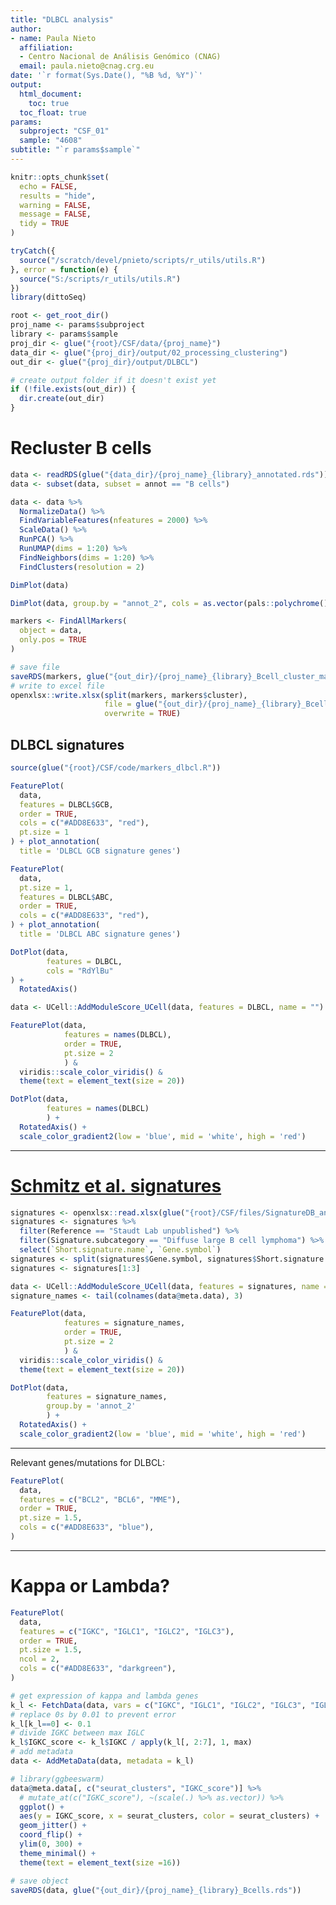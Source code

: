 ---
title: "DLBCL analysis"
author:
- name: Paula Nieto
  affiliation: 
  - Centro Nacional de Análisis Genómico (CNAG)
  email: paula.nieto@cnag.crg.eu
date: '`r format(Sys.Date(), "%B %d, %Y")`'
output: 
  html_document:
    toc: true
  toc_float: true
params:
  subproject: "CSF_01"
  sample: "4608"
subtitle: "`r params$sample`"
---

```{r setup, include=FALSE}
knitr::opts_chunk$set(
  echo = FALSE,
  results = "hide",
  warning = FALSE,
  message = FALSE,
  tidy = TRUE
)
```

```{r surce-utils, include=FALSE}
tryCatch({
  source("/scratch/devel/pnieto/scripts/r_utils/utils.R")
}, error = function(e) {
  source("S:/scripts/r_utils/utils.R")
})
library(dittoSeq)
```

```{r set-params}
root <- get_root_dir()
proj_name <- params$subproject 
library <- params$sample 
proj_dir <- glue("{root}/CSF/data/{proj_name}")
data_dir <- glue("{proj_dir}/output/02_processing_clustering")
out_dir <- glue("{proj_dir}/output/DLBCL")
```

```{r create-output-folder}
# create output folder if it doesn't exist yet
if (!file.exists(out_dir)) {
  dir.create(out_dir)
}
```

# Recluster B cells

```{r normalize and cluster}
data <- readRDS(glue("{data_dir}/{proj_name}_{library}_annotated.rds"))
data <- subset(data, subset = annot == "B cells")

data <- data %>%
  NormalizeData() %>% 
  FindVariableFeatures(nfeatures = 2000) %>%
  ScaleData() %>%
  RunPCA() %>%
  RunUMAP(dims = 1:20) %>%
  FindNeighbors(dims = 1:20) %>%
  FindClusters(resolution = 2)
```

```{r}
DimPlot(data)
```

```{r}
DimPlot(data, group.by = "annot_2", cols = as.vector(pals::polychrome()))
```

```{r find cluster markers, eval = FALSE}
markers <- FindAllMarkers(
  object = data,
  only.pos = TRUE
)

# save file
saveRDS(markers, glue("{out_dir}/{proj_name}_{library}_Bcell_cluster_markers.rds"))
# write to excel file
openxlsx::write.xlsx(split(markers, markers$cluster), 
                     file = glue("{out_dir}/{proj_name}_{library}_Bcell_cluster_markers.xlsx"),
                     overwrite = TRUE)
```

## DLBCL signatures

```{r}
source(glue("{root}/CSF/code/markers_dlbcl.R"))
```

```{r fig.width=15, fig.height=10}
FeaturePlot(
  data,
  features = DLBCL$GCB,
  order = TRUE,
  cols = c("#ADD8E633", "red"),
  pt.size = 1
) + plot_annotation(
  title = 'DLBCL GCB signature genes')
```

```{r fig.width=15, fig.height=10}
FeaturePlot(
  data,
  pt.size = 1,
  features = DLBCL$ABC,
  order = TRUE,
  cols = c("#ADD8E633", "red"),
) + plot_annotation(
  title = 'DLBCL ABC signature genes')
```

```{r fig.width=12, fig.height=5}
DotPlot(data,
        features = DLBCL,
        cols = "RdYlBu"
) +
  RotatedAxis()
```

```{r}
data <- UCell::AddModuleScore_UCell(data, features = DLBCL, name = "")
```

```{r fig.width=12}
FeaturePlot(data,
            features = names(DLBCL),
            order = TRUE,
            pt.size = 2
            ) &
  viridis::scale_color_viridis() &
  theme(text = element_text(size = 20))
```

```{r}
DotPlot(data,
        features = names(DLBCL)
        ) +
  RotatedAxis() +
  scale_color_gradient2(low = 'blue', mid = 'white', high = 'red')
```

***

# [Schmitz et al. signatures](https://www.nejm.org/doi/10.1056/NEJMoa1801445)

```{r}
signatures <- openxlsx::read.xlsx(glue("{root}/CSF/files/SignatureDB_annotation_012422.xlsx"))
signatures <- signatures %>% 
  filter(Reference == "Staudt Lab unpublished") %>%
  filter(Signature.subcategory == "Diffuse large B cell lymphoma") %>% 
  select(`Short.signature.name`, `Gene.symbol`)
signatures <- split(signatures$Gene.symbol, signatures$Short.signature.name)
signatures <- signatures[1:3]
```

```{r}
data <- UCell::AddModuleScore_UCell(data, features = signatures, name = "")
signature_names <- tail(colnames(data@meta.data), 3)
```

```{r fig.width=12, fig.height=9}
FeaturePlot(data,
            features = signature_names,
            order = TRUE,
            pt.size = 2
            ) &
  viridis::scale_color_viridis() &
  theme(text = element_text(size = 20))
```

```{r}
DotPlot(data,
        features = signature_names,
        group.by = 'annot_2'
        ) +
  RotatedAxis() +
  scale_color_gradient2(low = 'blue', mid = 'white', high = 'red')
```

***

Relevant genes/mutations for DLBCL:

```{r fig.width=10, fig.height=9}
FeaturePlot(
  data,
  features = c("BCL2", "BCL6", "MME"),
  order = TRUE,
  pt.size = 1.5,
  cols = c("#ADD8E633", "blue"),
)
```

***

# Kappa or Lambda?

```{r fig.width=10, fig.height=9}
FeaturePlot(
  data,
  features = c("IGKC", "IGLC1", "IGLC2", "IGLC3"),
  order = TRUE,
  pt.size = 1.5,
  ncol = 2,
  cols = c("#ADD8E633", "darkgreen"),
)
```

```{r}
# get expression of kappa and lambda genes
k_l <- FetchData(data, vars = c("IGKC", "IGLC1", "IGLC2", "IGLC3", "IGLC4", "IGLC5", "IGLC6"), slot = "counts")
# replace 0s by 0.01 to prevent error
k_l[k_l==0] <- 0.1
# divide IGKC between max IGLC
k_l$IGKC_score <- k_l$IGKC / apply(k_l[, 2:7], 1, max)
# add metadata
data <- AddMetaData(data, metadata = k_l)
```

```{r}
# library(ggbeeswarm)
data@meta.data[, c("seurat_clusters", "IGKC_score")] %>% 
  # mutate_at(c("IGKC_score"), ~(scale(.) %>% as.vector)) %>% 
  ggplot() +
  aes(y = IGKC_score, x = seurat_clusters, color = seurat_clusters) +
  geom_jitter() +
  coord_flip() +
  ylim(0, 300) +
  theme_minimal() +
  theme(text = element_text(size =16))
```

```{r}
# save object
saveRDS(data, glue("{out_dir}/{proj_name}_{library}_Bcells.rds"))
```

